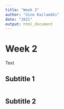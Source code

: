 ```yaml
---
title: "Week 2"
author: "Uine Kailamäki"
date: "2021"
output: html_document
---
```



# Week 2

Text

## Subtitle 1

```r


```

## Subtitle 2

```r


```